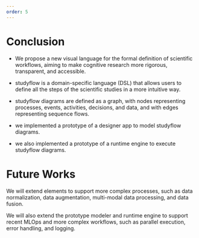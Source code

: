 ```yaml
---
order: 5
---
```


# Conclusion

- We propose a new visual language for the formal definition of scientific workflows, aiming to make cognitive research more rigorous, transparent, and accessible.

- studyflow is a domain-specific language (DSL) that allows users to define all the steps of the scientific studies in a more intuitive way.

- studyflow diagrams are defined as a graph, with nodes representing processes, events, activities, decisions, and data, and with edges representing sequence flows.

- we implemented a prototype of a designer app to model studyflow diagrams.

- we also implemented a prototype of a runtime engine to execute studyflow diagrams.

# Future Works

We will extend elements to support more complex processes, such as data normalization, data augmentation, multi-modal data processing, and data fusion.

We will also extend the prototype modeler and runtime engine to support recent MLOps and more complex workflows, such as parallel execution, error handling, and logging.
